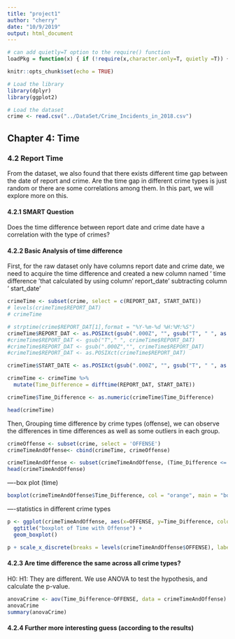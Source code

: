```yaml
---
title: "project1"
author: "cherry"
date: "10/9/2019"
output: html_document
---
```


```r
# can add quietly=T option to the require() function
loadPkg = function(x) { if (!require(x,character.only=T, quietly =T)) { install.packages(x,dep=T,repos="http://cran.us.r-project.org"); if(!require(x,character.only=T)) stop("Package not found") } }
```

```r
knitr::opts_chunk$set(echo = TRUE)

# Load the library
library(dplyr)
library(ggplot2)

# Load the dataset
crime <- read.csv("../DataSet/Crime_Incidents_in_2018.csv")
```

## Chapter 4: Time

### 4.2 Report Time

From the dataset, we also found that there exists different time gap between the date of report and crime. Are the time gap in different crime types is just random or there are some correlations among them. In this part, we will explore more on this.

#### 4.2.1 SMART Question

Does the time difference between report date and crime date have a correlation with the type of crimes?

#### 4.2.2 Basic Analysis of time difference

First, for the raw dataset only have columns report date and crime date, we need to acquire the time difference and created a new column named ‘ time difference ’that calculated by using column’ report_date’ subtracting column ‘ start_date’

```r
crimeTime <- subset(crime, select = c(REPORT_DAT, START_DATE))
# levels(crimeTime$REPORT_DAT)
# crimeTime

# strptime(crime$REPORT_DAT[1],format = "%Y-%m-%d %H:%M:%S")
crimeTime$REPORT_DAT <- as.POSIXct(gsub(".000Z", "", gsub("T", " ", as.character(crimeTime$REPORT_DAT))))
#crimeTime$REPORT_DAT <- gsub("T"," ", crimeTime$REPORT_DAT)
#crimeTime$REPORT_DAT <- gsub(".000Z","", crimeTime$REPORT_DAT)
#crimeTime$REPORT_DAT <- as.POSIXct(crimeTime$REPORT_DAT)

crimeTime$START_DATE <- as.POSIXct(gsub(".000Z", "", gsub("T", " ", as.character(crimeTime$START_DATE))))

crimeTime <- crimeTime %>% 
  mutate(Time_Difference = difftime(REPORT_DAT, START_DATE))

crimeTime$Time_Difference <- as.numeric(crimeTime$Time_Difference)

head(crimeTime)
```

Then, Grouping time difference by crime types  (offense), we can observe the differences in time differences as well as some outliers in each group.

```r
crimeOffense <- subset(crime, select = 'OFFENSE')
crimeTimeAndOffense<- cbind(crimeTime, crimeOffense)

crimeTimeAndOffense <- subset(crimeTimeAndOffense, (Time_Difference <= 10000 & Time_Difference >= 0))
head(crimeTimeAndOffense)
```

—-box plot (time)

```r
boxplot(crimeTimeAndOffense$Time_Difference, col = "orange", main = "boxplot of difftime")
```

—-statistics in different crime types

```r

p <- ggplot(crimeTimeAndOffense, aes(x=OFFENSE, y=Time_Difference, color = OFFENSE)) + 
  ggtitle("boxplot of Time with Offense") + 
  geom_boxplot()

p + scale_x_discrete(breaks = levels(crimeTimeAndOffense$OFFENSE), labels = c('ARS','AW/DW','BUR','HOM','MOT','ROB','SA','TF/A','T/O'))
```

#### 4.2.3 Are time difference the same across all crime types?

H0: 
H1: They are different.
We use ANOVA to test the hypothesis, and calculate the p-value.

```r
anovaCrime <- aov(Time_Difference~OFFENSE, data = crimeTimeAndOffense)
anovaCrime
summary(anovaCrime)
```

#### 4.2.4 Further more interesting guess (according to the results)
